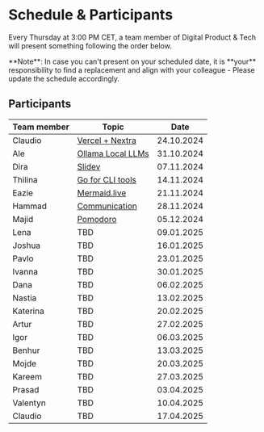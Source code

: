 
# Schedule & Participants

Every Thursday at 3:00 PM CET, a team member of Digital Product & Tech will present something following the order below.

<Callout type="info" emoji="ℹ️">
  **Note**: In case you can't present on your scheduled date, it is **your**
  responsibility to find a replacement and align with your colleague - Please
  update the schedule accordingly.
</Callout>

## Participants

| Team member | Topic                                                 |       Date |
|-------------|-------------------------------------------------------|:-----------:|
| Claudio     | [Vercel + Nextra](presentations/241024-vercel-nextra) | 24.10.2024 |
| Ale         | [Ollama Local LLMs](presentations/241031-ollama)      | 31.10.2024 |
| Dira        | [Slidev](presentations/241107-slidev)                 | 07.11.2024 |
| Thilina     | [Go for CLI tools](presentations/241114-go-for-cli)   | 14.11.2024 |
| Eazie       | [Mermaid.live](presentations/241121-mermaid-live)     | 21.11.2024 |
| Hammad      | [Communication](presentations/241128-communication)   | 28.11.2024 |
| Majid       | [Pomodoro](presentations/241205-pomodoro)             | 05.12.2024 |
| Lena        | TBD                                                   | 09.01.2025 |
| Joshua      | TBD                                                   | 16.01.2025 |
| Pavlo       | TBD                                                   | 23.01.2025 |
| Ivanna      | TBD                                                   | 30.01.2025 |
| Dana        | TBD                                                   | 06.02.2025 |
| Nastia      | TBD                                                   | 13.02.2025 |
| Katerina    | TBD                                                   | 20.02.2025 |
| Artur       | TBD                                                   | 27.02.2025 |
| Igor        | TBD                                                   | 06.03.2025 |
| Benhur      | TBD                                                   | 13.03.2025 |
| Mojde       | TBD                                                   | 20.03.2025 |
| Kareem      | TBD                                                   | 27.03.2025 |
| Prasad      | TBD                                                   | 03.04.2025 |
| Valentyn    | TBD                                                   | 10.04.2025 |
| Claudio     | TBD                                                   | 17.04.2025 |
